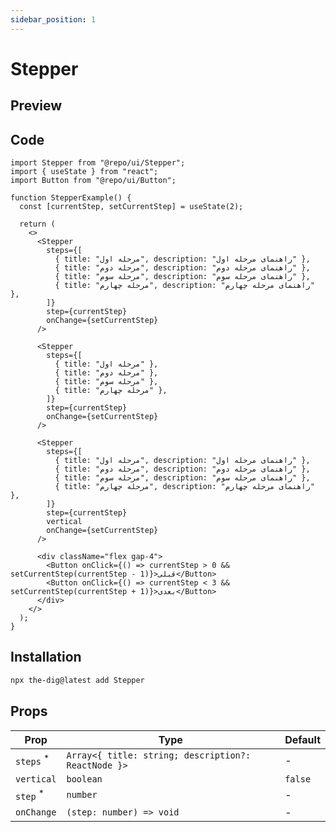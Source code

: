 ```yaml
---
sidebar_position: 1
---
```


# Stepper

## Preview


<Container>
    <StepperPreview />
</Container>


## Code

```tsx
import Stepper from "@repo/ui/Stepper";
import { useState } from "react";
import Button from "@repo/ui/Button";

function StepperExample() {
  const [currentStep, setCurrentStep] = useState(2);

  return (
    <>
      <Stepper
        steps={[
          { title: "مرحله اول", description: "راهنمای مرحله اول" },
          { title: "مرحله دوم", description: "راهنمای مرحله دوم" },
          { title: "مرحله سوم", description: "راهنمای مرحله سوم" },
          { title: "مرحله چهارم", description: "راهنمای مرحله چهارم" },
        ]}
        step={currentStep}
        onChange={setCurrentStep}
      />

      <Stepper
        steps={[
          { title: "مرحله اول" },
          { title: "مرحله دوم" },
          { title: "مرحله سوم" },
          { title: "مرحله چهارم" },
        ]}
        step={currentStep}
        onChange={setCurrentStep}
      />

      <Stepper
        steps={[
          { title: "مرحله اول", description: "راهنمای مرحله اول" },
          { title: "مرحله دوم", description: "راهنمای مرحله دوم" },
          { title: "مرحله سوم", description: "راهنمای مرحله سوم" },
          { title: "مرحله چهارم", description: "راهنمای مرحله چهارم" },
        ]}
        step={currentStep}
        vertical
        onChange={setCurrentStep}
      />

      <div className="flex gap-4">
        <Button onClick={() => currentStep > 0 && setCurrentStep(currentStep - 1)}>قبلی</Button>
        <Button onClick={() => currentStep < 3 && setCurrentStep(currentStep + 1)}>بعدی</Button>
      </div>
    </>
  );
}
```

## Installation

```bash
npx the-dig@latest add Stepper
```

## Props

| Prop                                                           | Type                                                | Default |
| -------------------------------------------------------------- | --------------------------------------------------- | ------- |
| `steps` <sup className="text-red-600 text-caption2">\*</sup>   | `Array<{ title: string; description?: ReactNode }>` | -       |
| `vertical`                                                     | `boolean`                                           | `false` |
| `step` <sup className="text-red-600 text-caption2">\*</sup>    | `number`                                            | -       |
| `onChange`                                                     | `(step: number) => void`                            | -       |
